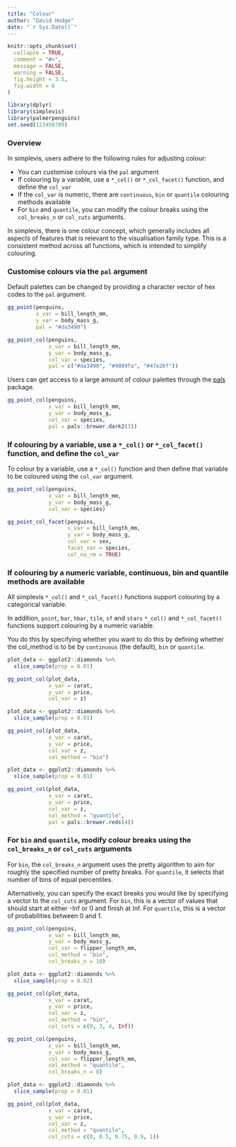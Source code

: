 ```yaml
---
title: "Colour"
author: "David Hodge"
date: "`r Sys.Date()`"
---
```


```r
knitr::opts_chunk$set(
  collapse = TRUE,
  comment = "#>",
  message = FALSE,
  warning = FALSE,
  fig.height = 3.5, 
  fig.width = 6
)
```

```r
library(dplyr)
library(simplevis)
library(palmerpenguins)
set.seed(123456789)
```

### Overview

In simplevis, users adhere to the following rules for adjusting colour:

* You can customise colours via the `pal` argument 
* If colouring by a variable, use a `*_col()` or `*_col_facet()` function, and define the `col_var`
* If the `col_var` is numeric, there are `continuous`, `bin` or `quantile` colouring methods available
* For `bin` and `quantile`, you can modify the colour breaks using the `col_breaks_n` or `col_cuts` arguments.

In simplevis, there is one colour concept, which generally includes all aspects of features that is relevant to the visualisation family type. This is a consistent method across all functions, which is intended to simplify colouring.


### Customise colours via the `pal` argument  

Default palettes can be changed by providing a character vector of hex codes to the `pal` argument.

```r
gg_point(penguins, 
         x_var = bill_length_mm, 
         y_var = body_mass_g, 
         pal = "#da3490")

```

```r
gg_point_col(penguins, 
             x_var = bill_length_mm, 
             y_var = body_mass_g, 
             col_var = species, 
             pal = c("#da3490", "#9089fa", "#47e26f"))
```

Users can get access to a large amount of colour palettes through the [pals](https://kwstat.github.io/pals/) package.

```r
gg_point_col(penguins, 
             x_var = bill_length_mm, 
             y_var = body_mass_g, 
             col_var = species, 
             pal = pals::brewer.dark2(3))
```

### If colouring by a variable, use a `*_col()` or `*_col_facet()` function, and define the `col_var`

To colour by a variable, use a `*_col()` function and then define that variable to be coloured using the `col_var` argument.

```r
gg_point_col(penguins, 
             x_var = bill_length_mm, 
             y_var = body_mass_g, 
             col_var = species)
```            

```r
gg_point_col_facet(penguins, 
                   x_var = bill_length_mm, 
                   y_var = body_mass_g, 
                   col_var = sex, 
                   facet_var = species,
                   col_na_rm = TRUE)
```

### If colouring by a numeric variable, continuous, bin and quantile methods are available

All simplevis `*_col()` and `*_col_facet()` functions support colouring by a categorical variable.

In addition, `point`, `bar`, `hbar`, `tile`, `sf` and `stars` `*_col()` and `*_col_facet()` functions support colouring by a numeric variable.

You do this by specifying whether you want to do this by defining whether the col_method is to be by `continuous` (the default), `bin` or `quantile`.

```r
plot_data <- ggplot2::diamonds %>% 
  slice_sample(prop = 0.01)

gg_point_col(plot_data, 
             x_var = carat, 
             y_var = price, 
             col_var = z)
```

```r
plot_data <- ggplot2::diamonds %>% 
  slice_sample(prop = 0.01)

gg_point_col(plot_data, 
             x_var = carat, 
             y_var = price, 
             col_var = z,
             col_method = "bin")
```

```r
plot_data <- ggplot2::diamonds %>% 
  slice_sample(prop = 0.01)

gg_point_col(plot_data, 
             x_var = carat, 
             y_var = price, 
             col_var = z,
             col_method = "quantile",
             pal = pals::brewer.reds(4))
```

### For `bin` and `quantile`, modify colour breaks using the `col_breaks_n` or `col_cuts` arguments

For `bin`, the `col_breaks_n` argument uses the pretty algorithm to aim for roughly the specified number of pretty breaks. For `quantile`, it selects that number of bins of equal percentiles.

Alternatively, you can specify the exact breaks you would like by specifying a vector to the `col_cuts` argument. For `bin`, this is a vector of values that should start at either -Inf or 0 and finish at Inf. For `quantile`, this is a vector of probabilities between 0 and 1. 

```r
gg_point_col(penguins, 
             x_var = bill_length_mm, 
             y_var = body_mass_g, 
             col_var = flipper_length_mm, 
             col_method = "bin",
             col_breaks_n = 10)
```

```r
plot_data <- ggplot2::diamonds %>% 
  slice_sample(prop = 0.02)

gg_point_col(plot_data, 
             x_var = carat, 
             y_var = price, 
             col_var = z,
             col_method = "bin",
             col_cuts = c(0, 3, 4, Inf))
```


```r
gg_point_col(penguins, 
             x_var = bill_length_mm, 
             y_var = body_mass_g, 
             col_var = flipper_length_mm, 
             col_method = "quantile",
             col_breaks_n = 8)
```

```r
plot_data <- ggplot2::diamonds %>% 
  slice_sample(prop = 0.01)

gg_point_col(plot_data, 
             x_var = carat, 
             y_var = price, 
             col_var = z,
             col_method = "quantile",
             col_cuts = c(0, 0.5, 0.75, 0.9, 1))
```


